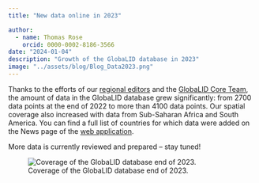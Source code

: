 ```yaml
---
title: "New data online in 2023"

author: 
  - name: Thomas Rose
    orcid: 0000-0002-8186-3566
date: "2024-01-04"
description: "Growth of the GlobaLID database in 2023"
image: "../assets/blog/Blog_Data2023.png"
---
```


Thanks to the efforts of our [regional editors](../team.qmd#regional-editors) and the [GlobaLID Core Team](../team.qmd#core-team), the amount of data in the GlobaLID database grew significantly: from 2700 data points at the end of 2022 to more than 4100 data points. Our spatial coverage also increased with data from Sub-Saharan Africa and South America. You can find a full list of countries for which data were added on the News page of the [web application](https://globalid.dmt-lb.de/). 

More data is currently reviewed and prepared – stay tuned! 

![Coverage of the GlobaLID database end of 2023.](../assets/blog/Blog_Data2023.png)